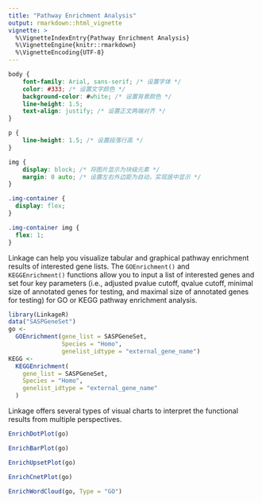 ```yaml
---
title: "Pathway Enrichment Analysis"
output: rmarkdown::html_vignette
vignette: >
  %\VignetteIndexEntry{Pathway Enrichment Analysis}
  %\VignetteEngine{knitr::rmarkdown}
  %\VignetteEncoding{UTF-8}
---
```


```css
body {
    font-family: Arial, sans-serif; /* 设置字体 */
    color: #333; /* 设置文字颜色 */
    background-color: #white; /* 设置背景颜色 */
    line-height: 1.5;
    text-align: justify; /* 设置正文两端对齐 */
}

p {
    line-height: 1.5; /* 设置段落行高 */
}

img {
    display: block; /* 将图片显示为块级元素 */
    margin: 0 auto; /* 设置左右外边距为自动，实现居中显示 */
}

.img-container {
  display: flex;
}

.img-container img {
  flex: 1;
}

```

::: {align="justify"}
Linkage can help you visualize tabular and graphical pathway enrichment results of interested gene lists. The `GOEnrichment()` and `KEGGEnrichment()` functions allow you to input a list of interested genes and set four key parameters (i.e., adjusted pvalue cutoff, qvalue cutoff, minimal size of annotated genes for testing, and maximal size of annotated genes for testing) for GO or KEGG pathway enrichment analysis.
::: 
```r
library(LinkageR)
data("SASPGeneSet")
go <-
  GOEnrichment(gene_list = SASPGeneSet,
               Species = "Homo",
               genelist_idtype = "external_gene_name")
KEGG <-
  KEGGEnrichment(
    gene_list = SASPGeneSet,
    Species = "Homo",
    genelist_idtype = "external_gene_name"
  )
```

Linkage offers several types of visual charts to interpret the functional results from multiple perspectives.

```r
EnrichDotPlot(go)
```

```r
EnrichBarPlot(go)
```

```r
EnrichUpsetPlot(go)
```

```r
EnrichCnetPlot(go)
```

```r
EnrichWordCloud(go, Type = "GO")
```
